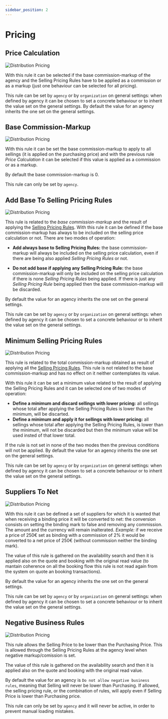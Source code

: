 ```yaml
---
sidebar_position: 2
---
```


# Pricing

## Price Calculation

![Distribution Pricing](https://storage.travelgate.com/docs/distribution_configuration-pricing1.jpg)

With this rule it can be selected if the base commission-markup of the agency and the Selling Pricing Rules have to be applied as a commission or as a markup (just one behaviour can be selected for all pricing).

This rule can be set by `agency` or by `organization` on general settings: when defined by agency it can be chosen to set a concrete behaviour or to inherit the value set on the general settings. By default the value for an agency inherits the one set on the general settings.

## Base Commission-Markup

![Distribution Pricing](https://storage.travelgate.com/docs/distribution_configuration-pricing2.jpg)

With this rule it can be set the base commission-markup to apply to all sellings (it is applied on the purchasing price) and with the previous rule *Price Calculation* it can be selected if this value is applied as a commission or as a markup.

By default the base commission-markup is 0.

This rule can only be set by `agency`.

## Add Base To Selling Pricing Rules

![Distribution Pricing](https://storage.travelgate.com/docs/distribution_configuration-pricing3.jpg)

This rule is related to the *base commission-markup* and the result of applying the [Selling Pricing Rules](#). With this rule it can be defined if the base commission-markup has always to be included on the selling price calculation or not. There are two modes of operation:

* **Add always base to Selling Pricing Rules:** the base commission-markup will always be included on the selling price calculation, even if there are being also applied *Selling Pricing Rules* or not.

* **Do not add base if applying any Selling Pricing Rule:** the base commission-markup will only be included on the selling price calculation if there is none *Selling Pricing Rules* being applied. If there is just any *Selling Pricing Rule* being applied then the base commission-markup will be discarded.

By default the value for an agency inherits the one set on the general settings.

This rule can be set by `agency` or by `organization` on general settings: when defined by agency it can be chosen to set a concrete behaviour or to inherit the value set on the general settings.

## Minimum Selling Pricing Rules

![Distribution Pricing](https://storage.travelgate.com/docs/distribution_configuration-pricing4.jpg)

This rule is related to the total commission-markup obtained as result of applying all the [Selling Pricing Rules](#). This rule is not related to the base commission-markup and has no effect on it neither contemplates its value.

With this rule it can be set a minimum value related to the result of applying the Selling Pricing Rules and it can be selected one of two modes of operation:

* **Define a minimum and discard sellings with lower pricing:** all sellings whose total after applying the Selling Pricing Rules is lower than the minimum, will be discarted.
* **Define a minimum and apply it for sellings with lower pricing:** all sellings whose total after applying the Selling Pricing Rules, is lower than the minimum, will not be discarded but then the minimum value will be used insted of that lower total.

If the rule is not set in none of the two modes then the previous conditions will not be applied. By default the value for an agency inherits the one set on the general settings.

This rule can be set by `agency` or by `organization` on general settings: when defined by agency it can be chosen to set a concrete behaviour or to inherit the value set on the general settings.

## Suppliers To Net

![Distribution Pricing](https://storage.travelgate.com/docs/distribution_configuration-pricing5.jpg)

With this rule it can be defined a set of suppliers for which it is wanted that when receiving a binding price it will be converted to net: the conversion consists on setting the binding mark to false and removing any commission. The amount and the currency will remain inalterated. *Example:* if we receive a price of 250€ set as binding with a commission of 2% it would be converted to a net price of 250€ (without commission neither the binding mark).

The value of this rule is gathered on the availability search and then it is applied also on the quote and booking with the original read value (to mantain coherence on all the booking flow this rule is not read again from the system on quote an booking transactions).

By default the value for an agency inherits the one set on the general settings.

This rule can be set by `agency` or by `organization` on general settings: when defined by agency it can be chosen to set a concrete behaviour or to inherit the value set on the general settings.

## Negative Business Rules

![Distribution Pricing](https://storage.travelgate.com/docs/distribution_configuration-pricing6.jpg)

This rule allows the Selling Price to be lower than the Purchasing Price. This is allowed through the Selling Pricing Rules at the agency level when negative markup/comission is set.

The value of this rule is gathered on the availability search and then it is applied also on the quote and booking with the original read value.

By default the value for an agency is `Do not allow negative business rules`, meaning that Selling will never be lower than Purchasing. If allowed, the selling pricing rule, or the combination of rules, will apply even if Selling Price is lower than Purchasing price.

This rule can only be set by `agency` and it will never be active, in order to prevent manual loading mistakes.
